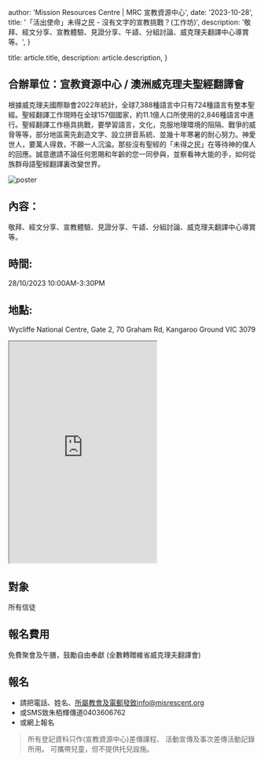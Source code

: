 
  author: 'Mission Resources Centre | MRC 宣教資源中心',
  date: '2023-10-28',
  title: '「活出使命」未得之民 - 沒有文字的宣教挑戰？(工作坊)',
  description:
    '敬拜、經文分享、宣教體驗、見證分享、午𧬆、分組討論、威克理夫翻譯中心導賞等。',
}

  title: article.title,
  description: article.description,
}


## 合辦單位：宣教資源中心 / 澳洲威克理夫聖經翻譯會

根據威克理夫國際聯會2022年統計，全球7,388種語言中只有724種語言有整本聖經。聖經翻譯工作現時在全球157個國家，約11.1億人口所使用的2,846種語言中進行。
​
聖經翻譯工作極具挑戰，要學習語言，文化，克服地理環境的阻隔、戰爭的威脅等等，部分地區需先創造文字、設立拼音系統、並幾十年寒暑的耐心努力。神愛世人，要萬人得救，不願一人沉淪。那些沒有聖經的「未得之民」在等待神的僕人的回應。
​
誠意邀請不論任何恩賜和年齡的您一同參與，並察看神大能的手，如何從族群母語聖經翻譯裏改變世界。

<Image src={poster} alt="poster" />

## 內容：

敬拜、經文分享、宣教體驗、見證分享、午𧬆、分組討論、威克理夫翻譯中心導賞等。

## 時間:

28/10/2023 10:00AM-3:30PM

## 地點:

Wycliffe National Centre,
Gate 2, 70 Graham Rd,
Kangaroo Ground VIC 3079

<style jsx>{`
  iframe {
    width: 100%;
    max-width: 600px;
  }

  @media (max-width: 600px) {
    iframe {
      width: 100%;
    }
  }
`}</style>

<iframe
  src="https://www.google.com/maps/embed?pb=!1m18!1m12!1m3!1d3151.835234378861!2d145.21098231531085!3d-37.70061497976941!2m3!1f0!2f0!3f0!3m2!1i1024!2i768!4f13.1!3m3!1m2!1s0x6ad63daa5a4a93a1%3A0x5045675218ce6e0!2s70%20Graham%20Rd%2C%20Kangaroo%20Ground%20VIC%203079%2C%20Australia!5e0!3m2!1sen!2sus!4v1637711151116!5m2!1sen!2sus"
  height="450"
  style={{ border: '0' }}
  allowfullscreen=""
  loading="lazy"
></iframe>

## 對象

所有信徒

## 報名費用

免費聚會及午膳，鼓勵自由奉獻 (全數轉贈維省威克理夫翻譯會)
​

## 報名

- 請把電話、姓名、所屬教會及電郵發致info@misrescent.org
- 或SMS致朱栢輝傳道0403606762
- 或網上報名

> 所有登記資科只作(宣教資源中心)差傳課程、 活動宣傳及事次差傳活動記錄所用。
> 可攜帶兒童，但不提供托兒設施。
